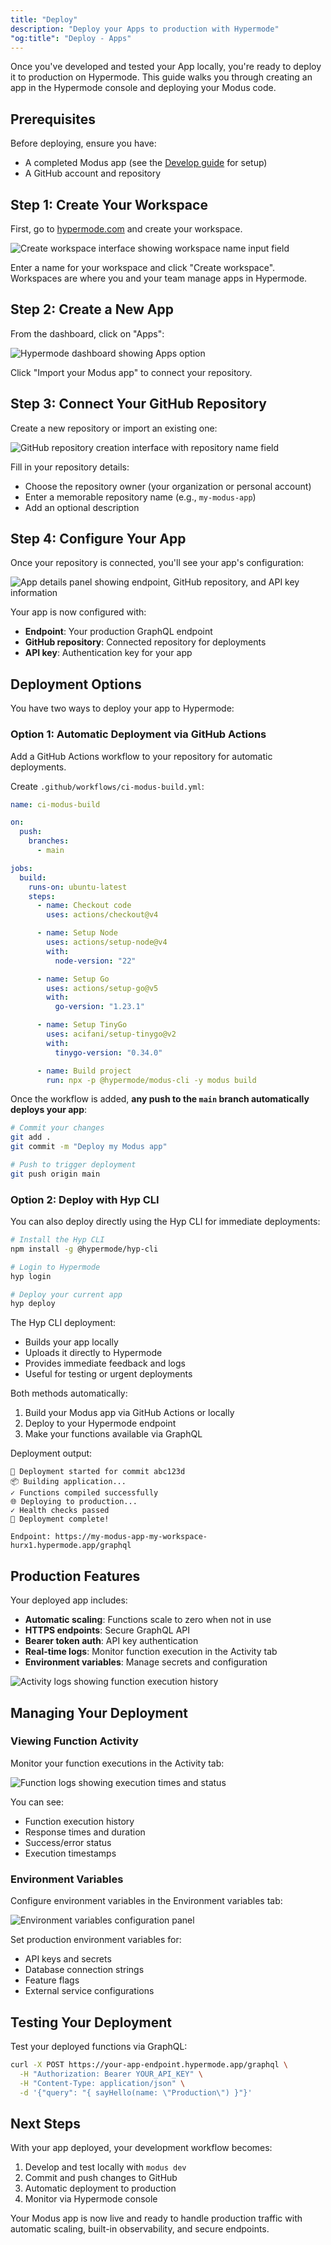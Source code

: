 ```yaml
---
title: "Deploy"
description: "Deploy your Apps to production with Hypermode"
"og:title": "Deploy - Apps"
---
```


Once you've developed and tested your App locally, you're ready to deploy it to
production on Hypermode. This guide walks you through creating an app in the
Hypermode console and deploying your Modus code.

## Prerequisites

Before deploying, ensure you have:

- A completed Modus app (see the [Develop guide](/develop) for setup)
- A GitHub account and repository

## Step 1: Create Your Workspace

First, go to [hypermode.com](https://hypermode.com) and create your workspace.

<img
  src="/images/console-1.png"
  alt="Create workspace interface showing workspace name input field"
/>

Enter a name for your workspace and click "Create workspace". Workspaces are
where you and your team manage apps in Hypermode.

## Step 2: Create a New App

From the dashboard, click on "Apps":

<img
  src="/images/console-2.png"
  alt="Hypermode dashboard showing Apps option"
/>

Click "Import your Modus app" to connect your repository.

## Step 3: Connect Your GitHub Repository

Create a new repository or import an existing one:

<img
  src="/images/github-create.png"
  alt="GitHub repository creation interface with repository name field"
/>

Fill in your repository details:

- Choose the repository owner (your organization or personal account)
- Enter a memorable repository name (e.g., `my-modus-app`)
- Add an optional description

## Step 4: Configure Your App

Once your repository is connected, you'll see your app's configuration:

<img
  src="/images/console-3.png"
  alt="App details panel showing endpoint, GitHub repository, and API key information"
/>

Your app is now configured with:

- **Endpoint**: Your production GraphQL endpoint
- **GitHub repository**: Connected repository for deployments
- **API key**: Authentication key for your app

## Deployment Options

You have two ways to deploy your app to Hypermode:

### Option 1: Automatic Deployment via GitHub Actions

Add a GitHub Actions workflow to your repository for automatic deployments.

Create `.github/workflows/ci-modus-build.yml`:

```yaml
name: ci-modus-build

on:
  push:
    branches:
      - main

jobs:
  build:
    runs-on: ubuntu-latest
    steps:
      - name: Checkout code
        uses: actions/checkout@v4

      - name: Setup Node
        uses: actions/setup-node@v4
        with:
          node-version: "22"

      - name: Setup Go
        uses: actions/setup-go@v5
        with:
          go-version: "1.23.1"

      - name: Setup TinyGo
        uses: acifani/setup-tinygo@v2
        with:
          tinygo-version: "0.34.0"

      - name: Build project
        run: npx -p @hypermode/modus-cli -y modus build
```

Once the workflow is added, **any push to the `main` branch automatically
deploys your app**:

```bash
# Commit your changes
git add .
git commit -m "Deploy my Modus app"

# Push to trigger deployment
git push origin main
```

### Option 2: Deploy with Hyp CLI

You can also deploy directly using the Hyp CLI for immediate deployments:

```bash
# Install the Hyp CLI
npm install -g @hypermode/hyp-cli

# Login to Hypermode
hyp login

# Deploy your current app
hyp deploy
```

The Hyp CLI deployment:

- Builds your app locally
- Uploads it directly to Hypermode
- Provides immediate feedback and logs
- Useful for testing or urgent deployments

Both methods automatically:

1. Build your Modus app via GitHub Actions or locally
2. Deploy to your Hypermode endpoint
3. Make your functions available via GraphQL

Deployment output:

```
🚀 Deployment started for commit abc123d
📦 Building application...
✓ Functions compiled successfully
🌐 Deploying to production...
✓ Health checks passed
🎉 Deployment complete!

Endpoint: https://my-modus-app-my-workspace-hurx1.hypermode.app/graphql
```

## Production Features

Your deployed app includes:

- **Automatic scaling**: Functions scale to zero when not in use
- **HTTPS endpoints**: Secure GraphQL API
- **Bearer token auth**: API key authentication
- **Real-time logs**: Monitor function execution in the Activity tab
- **Environment variables**: Manage secrets and configuration

<img
  src="/images/console-4.png"
  alt="Activity logs showing function execution history"
/>

## Managing Your Deployment

### Viewing Function Activity

Monitor your function executions in the Activity tab:

<img
  src="/images/console-5.png"
  alt="Function logs showing execution times and status"
/>

You can see:

- Function execution history
- Response times and duration
- Success/error status
- Execution timestamps

### Environment Variables

Configure environment variables in the Environment variables tab:

<img
  src="/images/console-6.png"
  alt="Environment variables configuration panel"
/>

Set production environment variables for:

- API keys and secrets
- Database connection strings
- Feature flags
- External service configurations

## Testing Your Deployment

Test your deployed functions via GraphQL:

```bash
curl -X POST https://your-app-endpoint.hypermode.app/graphql \
  -H "Authorization: Bearer YOUR_API_KEY" \
  -H "Content-Type: application/json" \
  -d '{"query": "{ sayHello(name: \"Production\") }"}'
```

## Next Steps

With your app deployed, your development workflow becomes:

1. Develop and test locally with `modus dev`
2. Commit and push changes to GitHub
3. Automatic deployment to production
4. Monitor via Hypermode console

Your Modus app is now live and ready to handle production traffic with automatic
scaling, built-in observability, and secure endpoints.
